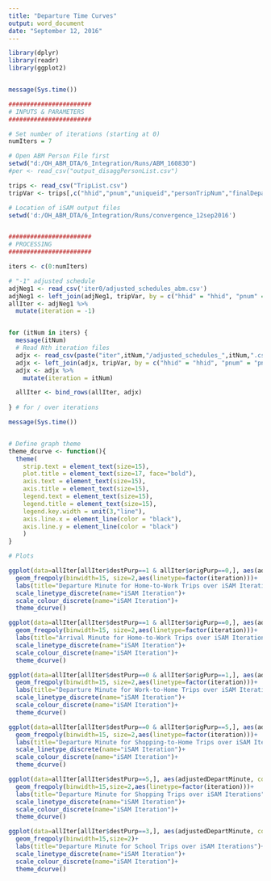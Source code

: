 ---
title: "Departure Time Curves"
output: word_document
date: "September 12, 2016"
---



```{r, echo=FALSE, message=FALSE, fig.width=13, fig.height=7}

library(dplyr)
library(readr)
library(ggplot2)


message(Sys.time())

#######################
# INPUTS & PARAMETERS
#######################

# Set number of iterations (starting at 0)
numIters = 7

# Open ABM Person File first
setwd("d:/OH_ABM_DTA/6_Integration/Runs/ABM_160830")
#per <- read_csv("output_disaggPersonList.csv")

trips <- read_csv("TripList.csv")
tripVar <- trips[,c("hhid","pnum","uniqueid","personTripNum","finalDepartMinute","destPurp","mode","origPurp")]

# Location of iSAM output files 
setwd('d:/OH_ABM_DTA/6_Integration/Runs/convergence_12sep2016')


#######################
# PROCESSING
#######################

iters <- c(0:numIters)

# "-1" adjusted schedule
adjNeg1 <- read_csv('iter0/adjusted_schedules_abm.csv')
adjNeg1 <- left_join(adjNeg1, tripVar, by = c("hhid" = "hhid", "pnum" = "pnum", "tripid" = "uniqueid"))
allIter <- adjNeg1 %>%
  mutate(iteration = -1)


for (itNum in iters) {
  message(itNum)
  # Read Nth iteration files
  adjx <- read_csv(paste("iter",itNum,"/adjusted_schedules_",itNum,".csv",sep=""))
  adjx <- left_join(adjx, tripVar, by = c("hhid" = "hhid", "pnum" = "pnum", "tripid" = "uniqueid"))
  adjx <- adjx %>%
    mutate(iteration = itNum)

  allIter <- bind_rows(allIter, adjx)  
  
} # for / over iterations  

message(Sys.time())


# Define graph theme
theme_dcurve <- function(){
  theme(
    strip.text = element_text(size=15),
    plot.title = element_text(size=17, face="bold"),
    axis.text = element_text(size=15),
    axis.title = element_text(size=15),
    legend.text = element_text(size=15),
    legend.title = element_text(size=15),
    legend.key.width = unit(3,"line"),
    axis.line.x = element_line(color = "black"),
    axis.line.y = element_line(color = "black")
    )
}

# Plots

ggplot(data=allIter[allIter$destPurp==1 & allIter$origPurp==0,], aes(adjustedDepartMinute, colour=factor(iteration))) +
  geom_freqpoly(binwidth=15, size=2,aes(linetype=factor(iteration)))+
  labs(title="Departure Minute for Home-to-Work Trips over iSAM Iterations")+
  scale_linetype_discrete(name="iSAM Iteration")+
  scale_colour_discrete(name="iSAM Iteration")+
  theme_dcurve()

ggplot(data=allIter[allIter$destPurp==1 & allIter$origPurp==0,], aes(adjustedArriveMinute, colour=factor(iteration))) +
  geom_freqpoly(binwidth=15, size=2,aes(linetype=factor(iteration)))+
  labs(title="Arrival Minute for Home-to-Work Trips over iSAM Iterations")+
  scale_linetype_discrete(name="iSAM Iteration")+
  scale_colour_discrete(name="iSAM Iteration")+
  theme_dcurve()

ggplot(data=allIter[allIter$destPurp==0 & allIter$origPurp==1,], aes(adjustedDepartMinute, colour=factor(iteration))) +
  geom_freqpoly(binwidth=15, size=2,aes(linetype=factor(iteration)))+
  labs(title="Departure Minute for Work-to-Home Trips over iSAM Iterations")+
  scale_linetype_discrete(name="iSAM Iteration")+
  scale_colour_discrete(name="iSAM Iteration")+
  theme_dcurve()

ggplot(data=allIter[allIter$destPurp==0 & allIter$origPurp==5,], aes(adjustedDepartMinute, colour=factor(iteration))) +
  geom_freqpoly(binwidth=15, size=2,aes(linetype=factor(iteration)))+
  labs(title="Departure Minute for Shopping-to-Home Trips over iSAM Iterations")+
  scale_linetype_discrete(name="iSAM Iteration")+
  scale_colour_discrete(name="iSAM Iteration")+
  theme_dcurve()

ggplot(data=allIter[allIter$destPurp==5,], aes(adjustedDepartMinute, colour=factor(iteration))) +
  geom_freqpoly(binwidth=15,size=2,aes(linetype=factor(iteration)))+
  labs(title="Departure Minute for Shopping Trips over iSAM Iterations")+
  scale_linetype_discrete(name="iSAM Iteration")+
  scale_colour_discrete(name="iSAM Iteration")+
  theme_dcurve()

ggplot(data=allIter[allIter$destPurp==3,], aes(adjustedDepartMinute, colour=factor(iteration), linetype=factor(iteration))) +
  geom_freqpoly(binwidth=15,size=2)+
  labs(title="Departure Minute for School Trips over iSAM Iterations")+
  scale_linetype_discrete(name="iSAM Iteration")+
  scale_colour_discrete(name="iSAM Iteration")+
  theme_dcurve()




```

